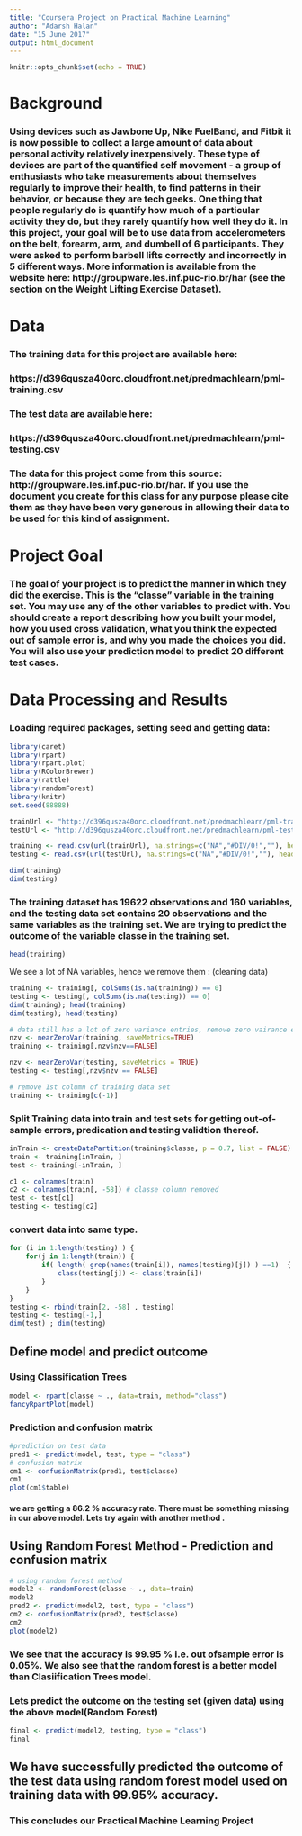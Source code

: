 ```yaml
---
title: "Coursera Project on Practical Machine Learning"
author: "Adarsh Halan"
date: "15 June 2017"
output: html_document
---
```


```r
knitr::opts_chunk$set(echo = TRUE)
```

# Background

### Using devices such as Jawbone Up, Nike FuelBand, and Fitbit it is now possible to collect a large amount of data about personal activity relatively inexpensively. These type of devices are part of the quantified self movement - a group of enthusiasts who take measurements about themselves regularly to improve their health, to find patterns in their behavior, or because they are tech geeks. One thing that people regularly do is quantify how much of a particular activity they do, but they rarely quantify how well they do it. In this project, your goal will be to use data from accelerometers on the belt, forearm, arm, and dumbell of 6 participants. They were asked to perform barbell lifts correctly and incorrectly in 5 different ways. More information is available from the website here: http://groupware.les.inf.puc-rio.br/har (see the section on the Weight Lifting Exercise Dataset).

# Data

### The training data for this project are available here:

### https://d396qusza40orc.cloudfront.net/predmachlearn/pml-training.csv

### The test data are available here:

### https://d396qusza40orc.cloudfront.net/predmachlearn/pml-testing.csv

### The data for this project come from this source: http://groupware.les.inf.puc-rio.br/har. If you use the document you create for this class for any purpose please cite them as they have been very generous in allowing their data to be used for this kind of assignment.

# Project Goal

### The goal of your project is to predict the manner in which they did the exercise. This is the "classe" variable in the training set. You may use any of the other variables to predict with. You should create a report describing how you built your model, how you used cross validation, what you think the expected out of sample error is, and why you made the choices you did. You will also use your prediction model to predict 20 different test cases.

# Data Processing and Results 

### Loading required packages, setting seed and getting data:
```r
library(caret)
library(rpart)
library(rpart.plot)
library(RColorBrewer)
library(rattle)
library(randomForest)
library(knitr)
set.seed(88888)

trainUrl <- "http://d396qusza40orc.cloudfront.net/predmachlearn/pml-training.csv"
testUrl <- "http://d396qusza40orc.cloudfront.net/predmachlearn/pml-testing.csv"

training <- read.csv(url(trainUrl), na.strings=c("NA","#DIV/0!",""), header = TRUE)
testing <- read.csv(url(testUrl), na.strings=c("NA","#DIV/0!",""), header = TRUE)
```
```r
dim(training)
dim(testing)
```

### The training dataset has 19622 observations and 160 variables, and the testing data set contains 20 observations and the same variables as the training set. We are trying to predict the outcome of the variable classe in the training set.

```r
head(training)
```

We see a lot of NA variables, hence we remove them : (cleaning data)

```r
training <- training[, colSums(is.na(training)) == 0]
testing <- testing[, colSums(is.na(testing)) == 0]
dim(training); head(training)
dim(testing); head(testing)

# data still has a lot of zero variance entries, remove zero vairance entries
nzv <- nearZeroVar(training, saveMetrics=TRUE)
training <- training[,nzv$nzv==FALSE]

nzv <- nearZeroVar(testing, saveMetrics = TRUE)
testing <- testing[,nzv$nzv == FALSE]

# remove 1st column of training data set
training <- training[c(-1)]


```


### Split Training data into train and test sets for getting out-of-sample errors, predication and testing validtion thereof. 

```r
inTrain <- createDataPartition(training$classe, p = 0.7, list = FALSE)
train <- training[inTrain, ]
test <- training[-inTrain, ]

c1 <- colnames(train)
c2 <- colnames(train[, -58]) # classe column removed
test <- test[c1]
testing <- testing[c2]


```

### convert data into same type.

```r
for (i in 1:length(testing) ) {
    for(j in 1:length(train)) {
        if( length( grep(names(train[i]), names(testing)[j]) ) ==1)  {
            class(testing[j]) <- class(train[i])
        }      
    }      
}
testing <- rbind(train[2, -58] , testing) 
testing <- testing[-1,]
dim(test) ; dim(testing)
```



## Define model and predict outcome 

### Using Classification Trees

```r
model <- rpart(classe ~ ., data=train, method="class")
fancyRpartPlot(model)
```

### Prediction and confusion matrix 

```r
#prediction on test data
pred1 <- predict(model, test, type = "class")
# confusion matrix
cm1 <- confusionMatrix(pred1, test$classe)
cm1
plot(cm1$table)
```

#### we are getting a 86.2 % accuracy rate. There must be something missing in our above model. Lets try again with another method .

## Using Random Forest Method - Prediction and confusion matrix 

```r
# using random forest method
model2 <- randomForest(classe ~ ., data=train)
model2 
pred2 <- predict(model2, test, type = "class")
cm2 <- confusionMatrix(pred2, test$classe)
cm2
plot(model2)
```



### We see that the accuracy is 99.95 % i.e. out ofsample error is 0.05%. We also see that the random forest is a better model than Clasiification Trees model. 

### Lets predict the outcome on the testing set (given data) using the above model(Random Forest)

```r
final <- predict(model2, testing, type = "class")
final
```

## We have successfully predicted the outcome of the test data using random forest model used on training data with 99.95% accuracy. 

### This concludes our Practical Machine Learning Project